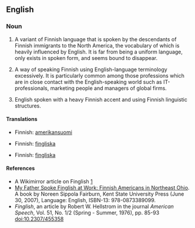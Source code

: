{{wikipedia}}
==English==

===Noun===
{{en-noun|-}}

# {{context|US|regional}} A variant of Finnish language that is spoken by the descendants of Finnish immigrants to the North America, the vocabulary of which is heavily influenced by English. It is far from being a uniform language, only exists in spoken form, and seems bound to disappear.
# {{context|derogative}} A way of speaking Finnish using English-language terminology excessively. It is particularly common among those professions which are in close contact with the English-speaking world such as IT-professionals, marketing people and managers of global firms.
# {{context|derogative}} English spoken with a heavy Finnish accent and using Finnish linguistic structures.

====Translations====
{{trans-top|variant of Finnish}}
*Finnish: [[amerikansuomi]]
{{trans-bottom}}

{{trans-top|way of speaking Finnish using English terminology}}
*Finnish: [[fingliska]]
{{trans-bottom}}

{{trans-top|broken English}}
*Finnish: [[fingliska]]
{{trans-bottom}}

====References====
*A Wikimirror article on Finglish [http://www.wikimirror.com/Finglish]
*[[My Father Spoke Finglish at Work: Finnish Americans in Northeast Ohio]]. A book by Noreen Sippola Fairburn, Kent State University Press (June 30, 2007), Language: English, ISBN-13: 978-0873389099.
*''Finglish'', an article by Robert W. Hellstrom in the journal ''American Speech'', Vol. 51, No. 1/2 (Spring - Summer, 1976), pp. 85-93 doi:10.2307/455358